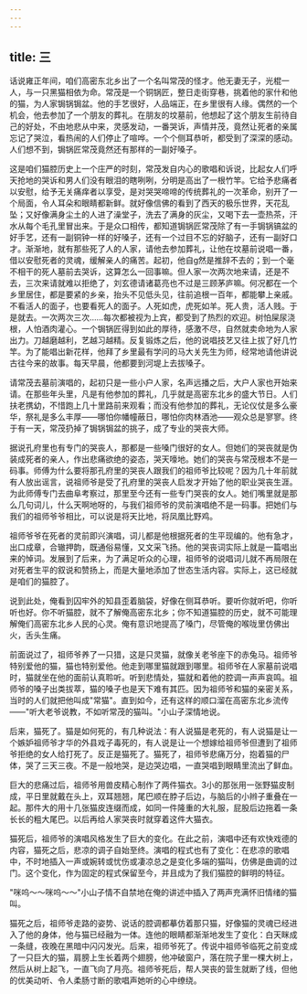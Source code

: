 ```yaml
---
---
---
```

title: 三
---




话说雍正年间，咱们高密东北乡出了一个名叫常茂的怪才。他无妻无子，光棍一人，与一只黑猫相依为命。常茂是一个铜锅匠，整日走街穿巷，挑着他的家什和他的猫，为人家锔锅锔盆。他的手艺很好，人品端正，在乡里很有人缘。偶然的一个机会，他去参加了一个朋友的葬礼。在朋友的坟墓前，他想起了这个朋友生前待自己的好处，不由地悲从中来，灵感发动，一番哭诉，声情并茂，竟然让死者的亲属忘记了哭泣，看热闹的人们停止了喧哗。一个个侧耳恭听，都受到了深深的感动。人们想不到，锔锅匠常茂竟然还有那样的一副好嗓子。

这是咱们猫腔历史上一个庄严的时刻，常茂发自内心的歌唱和诉说，比起女人们呼天抢地的哭诉和男人们没有眼泪的瞎咧咧，分明是高出了一根竹竿。它给予悲痛者以安慰，给予无关痛痒者以享受，是对哭哭啼啼的传统葬礼的一次革命，别开了一个局面，令人耳朵和眼睛都新鲜。就好像信佛的看到了西天的极乐世界，天花乱坠；又好像满身尘土的人进了澡堂子，洗去了满身的灰尘，又喝下去一壶热茶，汗水从每个毛孔里冒出来。于是众口相传，都知道锔锅匠常茂除了有一手锔锅镐盆的好手艺，还有一副铜钟一样的好嗓子，还有一个过目不忘的好脑子，还有一副好口才。渐渐地，就有那些死了人的人家，请他去参加葬礼，让他在坟墓前说唱一番，借以安慰死者的灵魂，缓解亲人的痛苦。起初，他自g然是推辞不去的；到一个毫不相干的死人墓前去哭诉，这算怎么一回事嘛。但人家一次两次地来请，还是不去，三次来请就难以拒绝了，刘玄德请诸葛亮也不过是三顾茅庐嘛。何况都在一个乡里居住，都是要紧的乡亲，抬头不见低头见，往前追根一百年，都能攀上亲戚。不看活人的面子，也要看死人的面子。人死如虎，虎死如羊。死人贵，活人贱。于是就去。一次两次三次……每次都被视为上宾，都受到了热烈的欢迎。树怕屎尿浇根，人怕酒肉灌心。一个锔锅匠得到如此的厚待，感激不尽，自然就卖命地为人家出力。刀越磨越利，艺越习越精。反复锻炼之后，他的说唱技艺又往上拔了好几竹竿。为了能唱出新花样，他拜了乡里最有学问的马大关先生为师，经常地请他讲说古往今来的故事。每天早晨，他都要到河堤上去拔嗓子。

请常茂去墓前演唱的，起初只是一些小户人家，名声远播之后，大户人家也开始来请。在那些年头里，凡是有他参加的葬礼，几乎就是高密东北乡的盛大节日。人们扶老携幼，不惜跑上几十里路前来观看；而没有他参加的葬礼，无论仪仗是多么豪华，祭礼是多么丰厚——哪怕你幡幢蔽日，哪怕你肉林酒池——观众总是寥寥。终于有一天，常茂扔掉了锔锅锔盆的挑子，成了专业的哭丧大师。

据说孔府里也有专门的哭丧人，那都是一些嗓门很好的女人。但她们的哭丧就是伪装成死者的亲人，作出悲痛欲绝的姿态，哭天嚎地。她们的哭丧与常茂根本不是一码事。师傅为什么要将那孔府里的哭丧人跟我们的祖师爷比较呢？因为几十年前就有人放出谣言，说祖师爷是受了孔府里的哭丧人启发才开始了他的职业哭丧生涯。为此师傅专门去曲阜考察过，那里至今还有一些专门哭丧的女人。她们嘴里就是那么几句词儿，什么天啊地呀的，与我们祖师爷的灵前演唱绝不是一码事。把她们与我们的祖师爷爷相比，可以说是将天比地，将凤凰比野鸡。

祖师爷爷在死者的灵前即兴演唱，词儿都是他根据死者的生平现编的。他有急才，出口成章，合辙押韵，既通俗易懂，又文采飞扬。他的哭丧词实际上就是一篇唱出来的悼词。发展到了后来，为了满足听众的心理，祖师爷的说唱词儿就不再局限在对死者生平的叙说和赞扬上，而是大量地添加了世态生活内容。实际上，这已经就是咱们的猫腔了。

说到此处，俺看到囚牢外的知县歪着脑袋，好像在侧耳恭听。要听你就听吧，你听听也好。你不听猫腔，就不了解俺高密东北乡；你不知道猫腔的历史，就不可能理解俺们高密东北乡人民的心灵。俺有意识地提高了嗓门，尽管俺的喉咙里仿佛出火，舌头生痛。

前面说过了，祖师爷养了一只猎，这是只灵猫，就像关老爷座下的赤兔马。祖师爷特别爱他的猫，猫也特别爱他。他走到哪里猫就跟到哪里。祖师爷在人家墓前说唱时，猫就坐在他的面前认真聆听。听到悲情处，猫就和着他的腔调一声声哀鸣。祖师爷的嗓子出类拔萃，猫的嗓子也是天下难有其匹。因为祖师爷和猫的亲密关系，当时的人们就把他叫成"常猫"。直到如今，还有这样的顺口溜在高密东北乡流传——"听大老爷说教，不如听常茂的猫叫。"小山子深情地说。

后来，猫死了。猫是如何死的，有几种说法：有人说猫是老死的，有人说猫是让一个嫉妒祖师爷才华的外县戏子毒死的，有人说是让一个想嫁给祖师爷但遭到了祖师爷拒绝的女人给打死了。反正是猫死了。猫死了，祖师爷悲痛万分，抱着猫的尸体，哭了三天三夜。不是一般地哭，是边哭边唱，一直哭唱到眼睛里流出了鲜血。

巨大的悲痛过后，祖师爷用兽皮精心制作了两件猫衣。3小的那张用一张野猫皮制成，平日里就戴在头上，双耳翘翘，尾巴顺在脖子后边，与脑后的小辫子重叠在一起。那件大的用十几张猫皮连缀而成，如同一件隆重的大礼服，屁股后边拖着一条长长的粗大尾巴。以后再给人家哭丧时就穿着这件大猫衣。

猫死后，祖师爷的演唱风格发生了巨大的变化。在此之前，演唱中还有欢快戏德的内容，猫死之后，悲凉的调子自始至终。演唱的程式也有了变化：在悲凉的歌唱中，不时地插入一声或婉转或忧伤或凄凉总之是变化多端的猫叫，仿佛是曲调的过门。这个变化，作为固定的程式保留至今，并且成为了我们猫腔的鲜明的特征。

"咪呜～～咪呜～～"小山子情不自禁地在俺的讲述中插入了两声充满怀旧情绪的猫叫。

猫死之后，祖师爷走路的姿势、说话的腔调都摹仿着那只猫，好像猫的灵魂已经进入了他的身体，他与猫已经融为一体。连他的眼睛都渐渐地发生了变化：白天眯成一条缝，夜晚在黑暗中闪闪发光。后来，祖师爷死了。传说中祖师爷临死之前变成了一只巨大的猫，肩膀上生长着两个翅膀，他冲破窗户，落在院子里一棵大树上，然后从树上起飞，一直飞向了月亮。祖师爷死后，帮人哭丧的营生就断了线，但他的优美动听、令人柔肠寸断的歌唱声她听的心中缭绕。
